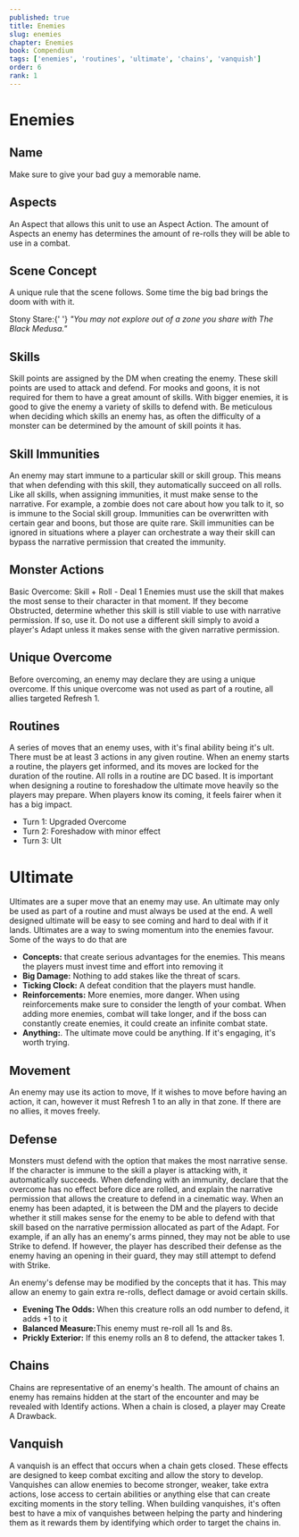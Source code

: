 ```yaml
---
published: true
title: Enemies
slug: enemies
chapter: Enemies
book: Compendium
tags: ['enemies', 'routines', 'ultimate', 'chains', 'vanquish']
order: 6
rank: 1
---
```



# Enemies

## Name

Make sure to give your bad guy a memorable name.

## Aspects

An Aspect that allows this unit to use an Aspect Action. The amount of Aspects an enemy has determines the amount of re-rolls they will be able to use in a combat.

## Scene Concept

A unique rule that the scene follows. Some time the big bad brings the doom with with it.

<Callout emoji="✨" heading="The Black Medusa's Scene Concept">
    Stony Stare:{' '}
    <em>
        "You may not explore out of a zone you share with The Black Medusa."
    </em>
</Callout>

## Skills

Skill points are assigned by the DM when creating the enemy. These skill points are used to attack and defend. For mooks and goons, it is not required for them to have a great amount of skills. With bigger enemies, it is good to give the enemy a variety of skills to defend with. Be meticulous when deciding which skills an enemy has, as often the difficulty of a monster can be determined by the amount of skill points it has.

## Skill Immunities

An enemy may start immune to a particular skill or skill group. This means that when defending with this skill, they automatically succeed on all rolls. Like all skills, when assigning immunities, it must make sense to the narrative. For example, a zombie does not care about how you talk to it, so is immune to the Social skill group. Immunities can be overwritten with certain gear and boons, but those are quite rare. Skill immunities can be ignored in situations where a player can orchestrate a way their skill can bypass the narrative permission that created the immunity.

## Monster Actions

Basic Overcome: Skill + Roll - Deal 1 Enemies must use the skill that makes the most sense to their character in that moment. If they become Obstructed, determine whether this skill is still viable to use with narrative permission. If so, use it. Do not use a different skill simply to avoid a player's Adapt unless it makes sense with the given narrative permission.

## Unique Overcome

Before overcoming, an enemy may declare they are using a unique overcome. If this unique overcome was not used as part of a routine, all allies targeted Refresh 1.

## Routines

A series of moves that an enemy uses, with it's final ability being it's ult. There must be at least 3 actions in any given routine. When an enemy starts a routine, the players get informed, and its moves are locked for the duration of the routine. All rolls in a routine are DC based. It is important when designing a routine to foreshadow the ultimate move heavily so the players may prepare. When players know its coming, it feels fairer when it has a big impact.

<Callout emoji="✨" heading="Generic Example Routine">
    <ul>
        <li>Turn 1: Upgraded Overcome</li>
        <li>Turn 2: Foreshadow with minor effect</li>
        <li>Turn 3: Ult</li>
    </ul>
</Callout>

# Ultimate

Ultimates are a super move that an enemy may use. An ultimate may only be used as part of a routine and must always be used at the end. A well designed ultimate will be easy to see coming and hard to deal with if it lands. Ultimates are a way to swing momentum into the enemies favour. Some of the ways to do that are

-   **Concepts:** that create serious advantages for the enemies. This means the players must invest time and effort into removing it
-   **Big Damage:** Nothing to add stakes like the threat of scars.
-   **Ticking Clock:** A defeat condition that the players must handle.
-   **Reinforcements:** More enemies, more danger. When using reinforcements make sure to consider the length of your combat. When adding more enemies, combat will take longer, and if the boss can constantly create enemies, it could create an infinite combat state.
-   **Anything:**. The ultimate move could be anything. If it's engaging, it's worth trying.

## Movement

An enemy may use its action to move, If it wishes to move before having an action, it can, however it must Refresh 1 to an ally in that zone. If there are no allies, it moves freely.

## Defense

Monsters must defend with the option that makes the most narrative sense. If the character is immune to the skill a player is attacking with, it automatically succeeds. When defending with an immunity, declare that the overcome has no effect before dice are rolled, and explain the narrative permission that allows the creature to defend in a cinematic way. When an enemy has been adapted, it is between the DM and the players to decide whether it still makes sense for the enemy to be able to defend with that skill based on the narrative permission allocated as part of the Adapt. For example, if an ally has an enemy's arms pinned, they may not be able to use Strike to defend. If however, the player has described their defense as the enemy having an opening in their guard, they may still attempt to defend with Strike.

An enemy's defense may be modified by the concepts that it has. This may allow an enemy to gain extra re-rolls, deflect damage or avoid certain skills.

<Callout emoji="✨" color='pink.900' heading="Example Defense Concepts">
    <ul>
        <li>
            <strong>Evening The Odds:</strong> When this creature rolls an odd number to defend, it adds +1 to it
        </li>
        <li>
            <strong>Balanced Measure:</strong>This enemy must re-roll all 1s and 8s.
        </li>
        <li>
            <strong>Prickly Exterior:</strong> If this enemy rolls an 8 to defend, the attacker takes 1.
        </li>
    </ul>

</Callout>

## Chains

Chains are representative of an enemy's health. The amount of chains an enemy has remains hidden at the start of the encounter and may be revealed with Identify actions. When a chain is closed, a player may Create A Drawback.

## Vanquish

A vanquish is an effect that occurs when a chain gets closed. These effects are designed to keep combat exciting and allow the story to develop. Vanquishes can allow enemies to become stronger, weaker, take extra actions, lose access to certain abilities or anything else that can create exciting moments in the story telling. When building vanquishes, it's often best to have a mix of vanquishes between helping the party and hindering them as it rewards them by identifying which order to target the chains in.

